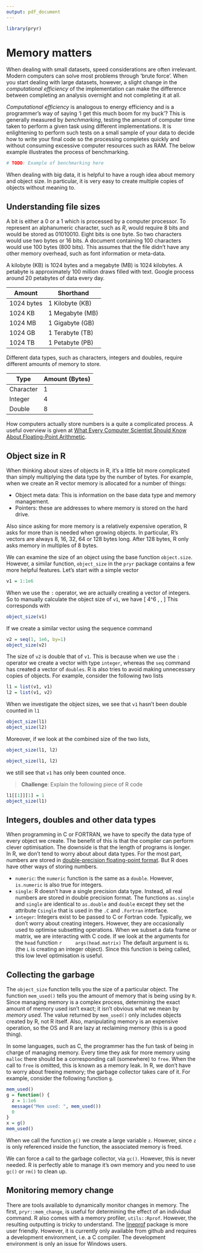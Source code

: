 ```yaml
---
output: pdf_document
---
```


```r
library(pryr)
```

\newpage

# Memory matters

When dealing with small datasets, speed considerations
are often irrelevant. Modern computers can solve
most problems through 'brute force'. When you
start dealing with large datasets, however, a slight change in
the *computational efficiency* of the implementation
can make the difference between completing an analysis
overnight and not completing it at all.

*Computational efficiency* is analogous to energy efficiency
and is a programmer's way of saying 'I get this much boom for
my buck'? This is generally measured by *benchmarking*,
testing the amount of
computer time taken to perform a given task using different
implementations. It is enlightening to perform such tests on
a small sample of your data to decide how to write your
final code so the processing completes quickly and without
consuming excessive computer resources such as RAM. The below
example illustrates the process of benchmarking.

```r
# TODO: Example of benchmarking here
```

When dealing with big data, it is helpful to have a rough idea about memory and object size. In particular, it is very easy to create multiple copies of objects without meaning to.


## Understanding file sizes

A bit is either a $0$ or a $1$ which is processed by a computer processor. To represent an alphanumeric character, such as *R*, would require 8 bits and would be stored as $01010010$. Eight bits is one byte. So two characters would use two bytes or 16 bits. A document containing $100$ characters would use $100$ bytes ($800$ bits). This assumes that the file didn't have any other memory overhead, such as font information or meta-data. 

A kilobyte (KB) is 1024 bytes and a megabyte (MB) is 1024 kilobytes. A petabyte is approximately 100 million draws filled with text. Google process around 20 petabytes of data every day.

Amount | Shorthand
-------|------------------
1024 bytes | 1 Kilobyte (KB)
1024 KB | 1 Megabyte (MB)
1024 MB | 1 Gigabyte (GB)
1024 GB | 1 Terabyte (TB)
1024 TB | 1 Petabyte (PB)

Different data types, such as characters, integers and doubles, require different amounts of memory to store. 

Type | Amount (Bytes)
-----|------------------
Character | 1
Integer| 4
Double | 8

How computers actually store numbers is a quite a complicated process. A useful overview is given at [What Every Computer Scientist Should Know About Floating-Point Arithmetic](https://docs.oracle.com/cd/E19957-01/806-3568/ncg_goldberg.html).


## Object size in R

When thinking about sizes of objects in R, it's a little bit more complicated than simply multiplying the data type by the number of bytes. For example, when we create an R vector memory is allocated for a number of things:

 * Object meta data: This is information on the base data type and memory management.
 * Pointers: these are addresses to where memory is stored on the hard drive.
 
Also since asking for more memory is a relatively expensive operation, R asks for more than is needed when growing objects. In particular, R's vectors are always $8$, $16$, $32$, $64$ or $128$ bytes long. After $128$ bytes, R only asks memory in multiples of $8$ bytes.

We can examine the size of an object using the base function `object.size`. However, a similar function, `object_size` in the `pryr` package contains a few more helpful features. Let's start with a simple vector
```r
v1 = 1:1e6
```
When we use the `:` operator, we are actually creating a vector of integers. So to manually calculate the object size of `v1`, we have
\[
4\times 10^6 \,\text{bytes} \simeq  4 \,\text{MB}
\]
This corresponds with 
```r
object_size(v1)
```
If we create a similar vector using the sequence command
```r
v2 = seq(1, 1e6, by=1)
object_size(v2)
```
The size of `v2` is double that of `v1`. This is because when we use the `:` operator we create a vector with type `integer`, whereas the `seq` command has created a vector of `doubles`. R is also tries to avoid making unnecessary copies of objects. For example, consider the following two lists
```r
l1 = list(v1, v1)
l2 = list(v1, v2)
```
When we investigate the object sizes, we see that `v1` hasn't been double counted in `l1`
```r
object_size(l1)
object_size(l2)
```
Moreover, if we look at the combined size of the two lists, 
```r
object_size(l1, l2)

object_size(l1, l2)
```
we still see that `v1` has only been counted once.

> **Challenge**: Explain the following piece of R code

```r
l1[[1]][1] = 1
object_size(l1)
```

## Integers, doubles and other data types

When programming in C or FORTRAN, we have to specify the data type of every object we create. The benefit of this is that the compiler can perform clever optimisation. The downside is that the length of programs is longer. In R, we don't tend to worry about about data types. For the most part, numbers are stored in [double-precision floating-point format](https://en.wikipedia.org/wiki/Double-precision_floating-point_format). But R does have other ways of storing numbers.
  
  * `numeric`: the `numeric` function is the same as a `double`. However, `is.numeric` is also true for integers.
  * `single`: R doesn't have a single precision data type. Instead, all real numbers are stored in double precision format. The functions `as.single` and `single` are identical to `as.double` and `double` except they set the attribute `Csingle` that is used in the `.C` and `.Fortran` interface.
  * `integer`: Integers exist to be passed to C or Fortran code. Typically, we don't worry about creating integers. However, they are occasionally used to optimise subsetting operations. When we subset a data frame or matrix, we are interacting with C code. If we look at the arguments for the `head` function
    ```r
    args(head.matrix)
    ```
    The default argument is `6L` (the `L` is creating an integer object). Since this function is being called, this low level optimisation is useful.
 

## Collecting the garbage

The `object_size` function tells you the size of a particular object. The function `mem_used()` tells you the amount of memory that is being using by `R`. Since managing memory is a complex process, determining the exact amount of memory used isn't exact; it isn't obvious what we mean by *memory used*. The value returned by `mem_used()` only includes objects created by R, not R itself. Also, manipulating memory is an expensive operation, so the OS and R are lazy at reclaiming memory (this is a good thing).

In some languages, such as C, the programmer has the fun task of being in charge of managing memory. Every time they ask for more memory using `malloc` there should be a corresponding call (somewhere) to `free`. When the call to `free` is omitted, this is known as a memory leak. In R, we don't have to worry about freeing memory; the garbage collector takes care of it. For example, consider the following function `g`. 

```r
mem_used()
g = function() {
  z = 1:1e6
  message("Mem used: ", mem_used())
  0
}
x = g()
mem_used()
```

When we call the function `g()` we create a large variable `z`. However, since `z` is only referenced inside the function, the associated memory is freed. 

We can force a call to the garbage collector, via `gc()`. However, this is never needed. R is perfectly able to manage it's own memory and you need to use `gc()` or `rm()` to clean up.

## Monitoring memory change

There are tools available to dynamically monitor changes in memory. The first, `pryr::mem_change`, is useful for determining the effect of an individual command. R also comes with a memory profiler, `utils::Rprof`. However, the resulting outputting is tricky to understand. The [lineprof](https://github.com/hadley/lineprof) package is more user friendly. However, it is currently only available from github and requires a development environment, i.e. a C compiler. The development environment is only an issue for Windows users.



































